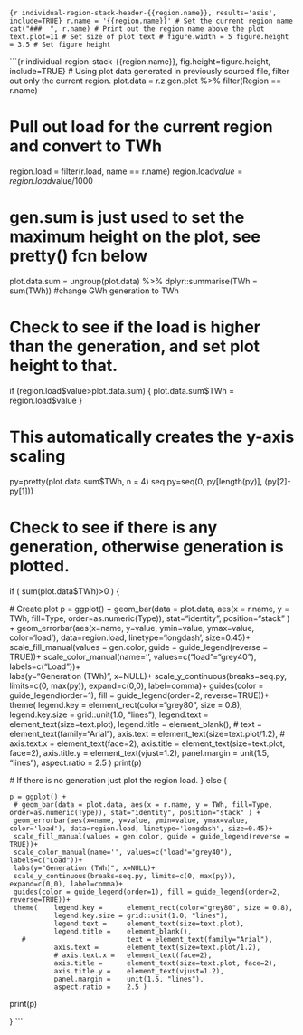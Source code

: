 
```{r individual-region-stack-header-{{region.name}}, results='asis', include=TRUE}
r.name = '{{region.name}}' # Set the current region name
cat("###  ", r.name) # Print out the region name above the plot
text.plot=11 # Set size of plot text
# figure.width = 5
figure.height = 3.5 # Set figure height
```

```{r individual-region-stack-{{region.name}}, fig.height=figure.height, include=TRUE}
# Using plot data generated in previously sourced file, filter out only the current region.
plot.data = r.z.gen.plot %>%
  filter(Region == r.name)

# Pull out load for the current region and convert to TWh
region.load = filter(r.load, name == r.name)
region.load$value = region.load$value/1000

# gen.sum is just used to set the maximum height on the plot, see pretty() fcn below
plot.data.sum = ungroup(plot.data) %>% 
  dplyr::summarise(TWh = sum(TWh)) #change GWh generation to TWh

# Check to see if the load is higher than the generation, and set plot height to that.
if (region.load$value>plot.data.sum) {
  plot.data.sum$TWh = region.load$value
}

# This automatically creates the y-axis scaling
py=pretty(plot.data.sum$TWh, n = 4)
seq.py=seq(0, py[length(py)], (py[2]-py[1]))

# Check to see if there is any generation, otherwise generation is plotted.
if ( sum(plot.data$TWh)>0 ) { 

  # Create plot
  p = ggplot() +
     geom_bar(data = plot.data, aes(x = r.name, y = TWh, fill=Type, order=as.numeric(Type)), stat="identity", position="stack" ) +
     geom_errorbar(aes(x=name, y=value, ymin=value, ymax=value, color='load'), data=region.load, linetype='longdash', size=0.45)+
     scale_fill_manual(values = gen.color, guide = guide_legend(reverse = TRUE))+
     scale_color_manual(name='', values=c("load"="grey40"), labels=c("Load"))+   
     labs(y="Generation (TWh)", x=NULL)+
     scale_y_continuous(breaks=seq.py, limits=c(0, max(py)), expand=c(0,0), label=comma)+
     guides(color = guide_legend(order=1), fill = guide_legend(order=2, reverse=TRUE))+
     theme(    legend.key =      element_rect(color="grey80", size = 0.8), 
               legend.key.size = grid::unit(1.0, "lines"),
               legend.text =     element_text(size=text.plot), 
               legend.title =    element_blank(),
       #                         text = element_text(family="Arial"),
               axis.text =       element_text(size=text.plot/1.2), 
               # axis.text.x =   element_text(face=2), 
               axis.title =      element_text(size=text.plot, face=2), 
               axis.title.y =    element_text(vjust=1.2), 
               panel.margin =    unit(1.5, "lines"),
               aspect.ratio =    2.5 )
  print(p)
    
  # If there is no generation just plot the region load.
} else {
  
    p = ggplot() +
     # geom_bar(data = plot.data, aes(x = r.name, y = TWh, fill=Type, order=as.numeric(Type)), stat="identity", position="stack" ) +
     geom_errorbar(aes(x=name, y=value, ymin=value, ymax=value, color='load'), data=region.load, linetype='longdash', size=0.45)+
     scale_fill_manual(values = gen.color, guide = guide_legend(reverse = TRUE))+
     scale_color_manual(name='', values=c("load"="grey40"), labels=c("Load"))+   
     labs(y="Generation (TWh)", x=NULL)+
     scale_y_continuous(breaks=seq.py, limits=c(0, max(py)), expand=c(0,0), label=comma)+
     guides(color = guide_legend(order=1), fill = guide_legend(order=2, reverse=TRUE))+
     theme(    legend.key =      element_rect(color="grey80", size = 0.8), 
               legend.key.size = grid::unit(1.0, "lines"),
               legend.text =     element_text(size=text.plot), 
               legend.title =    element_blank(),
       #                         text = element_text(family="Arial"),
               axis.text =       element_text(size=text.plot/1.2), 
               # axis.text.x =   element_text(face=2), 
               axis.title =      element_text(size=text.plot, face=2), 
               axis.title.y =    element_text(vjust=1.2), 
               panel.margin =    unit(1.5, "lines"),
               aspect.ratio =    2.5 )
  print(p)
  
}
```
